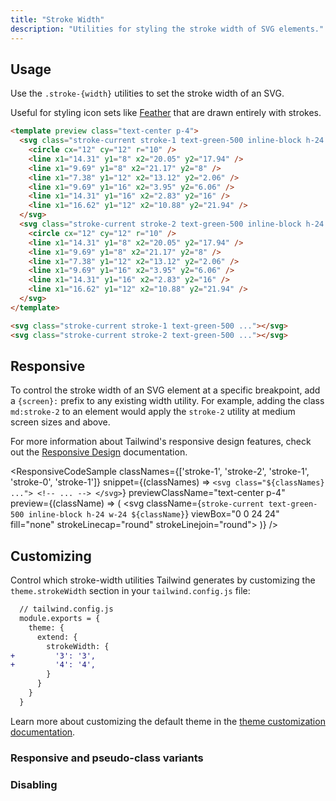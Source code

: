 ```yaml
---
title: "Stroke Width"
description: "Utilities for styling the stroke width of SVG elements."
---
```




## Usage

Use the `.stroke-{width}` utilities to set the stroke width of an SVG.

Useful for styling icon sets like [Feather](https://feathericons.com/) that are drawn entirely with strokes.

```html
<template preview class="text-center p-4">
  <svg class="stroke-current stroke-1 text-green-500 inline-block h-24 w-24" viewBox="0 0 24 24" fill="none" stroke-linecap="round" stroke-linejoin="round">
    <circle cx="12" cy="12" r="10" />
    <line x1="14.31" y1="8" x2="20.05" y2="17.94" />
    <line x1="9.69" y1="8" x2="21.17" y2="8" />
    <line x1="7.38" y1="12" x2="13.12" y2="2.06" />
    <line x1="9.69" y1="16" x2="3.95" y2="6.06" />
    <line x1="14.31" y1="16" x2="2.83" y2="16" />
    <line x1="16.62" y1="12" x2="10.88" y2="21.94" />
  </svg>
  <svg class="stroke-current stroke-2 text-green-500 inline-block h-24 w-24" viewBox="0 0 24 24" fill="none" stroke-linecap="round" stroke-linejoin="round">
    <circle cx="12" cy="12" r="10" />
    <line x1="14.31" y1="8" x2="20.05" y2="17.94" />
    <line x1="9.69" y1="8" x2="21.17" y2="8" />
    <line x1="7.38" y1="12" x2="13.12" y2="2.06" />
    <line x1="9.69" y1="16" x2="3.95" y2="6.06" />
    <line x1="14.31" y1="16" x2="2.83" y2="16" />
    <line x1="16.62" y1="12" x2="10.88" y2="21.94" />
  </svg>
</template>

<svg class="stroke-current stroke-1 text-green-500 ..."></svg>
<svg class="stroke-current stroke-2 text-green-500 ..."></svg>
```

## Responsive

To control the stroke width of an SVG element at a specific breakpoint, add a `{screen}:` prefix to any existing width utility. For example, adding the class `md:stroke-2` to an element would apply the `stroke-2` utility at medium screen sizes and above.

For more information about Tailwind's responsive design features, check out the [Responsive Design](/docs/responsive-design) documentation.

<ResponsiveCodeSample
  classNames={['stroke-1', 'stroke-2', 'stroke-1', 'stroke-0', 'stroke-1']}
  snippet={(classNames) => `
    <svg class="${classNames} ...">
      <!-- ... -->
    </svg>
  `}
  previewClassName="text-center p-4"
  preview={(className) => (
    <svg className={`stroke-current text-green-500 inline-block h-24 w-24 ${className}`} viewBox="0 0 24 24" fill="none" strokeLinecap="round" strokeLinejoin="round">
      <circle cx="12" cy="12" r="10" />
      <line x1="14.31" y1="8" x2="20.05" y2="17.94" />
      <line x1="9.69" y1="8" x2="21.17" y2="8" />
      <line x1="7.38" y1="12" x2="13.12" y2="2.06" />
      <line x1="9.69" y1="16" x2="3.95" y2="6.06" />
      <line x1="14.31" y1="16" x2="2.83" y2="16" />
      <line x1="16.62" y1="12" x2="10.88" y2="21.94" />
    </svg>
  )}
/>

## Customizing

Control which stroke-width utilities Tailwind generates by customizing the `theme.strokeWidth` section in your `tailwind.config.js` file:

```diff
  // tailwind.config.js
  module.exports = {
    theme: {
      extend: {
        strokeWidth: {
+         '3': '3',
+         '4': '4',
        }
      }
    }
  }
```

Learn more about customizing the default theme in the [theme customization documentation](/docs/theme#customizing-the-default-theme).

### Responsive and pseudo-class variants

<Variants plugin="strokeWidth" name="stroke-width" />

### Disabling

<Disabling plugin="strokeWidth" name="stroke-width" />
